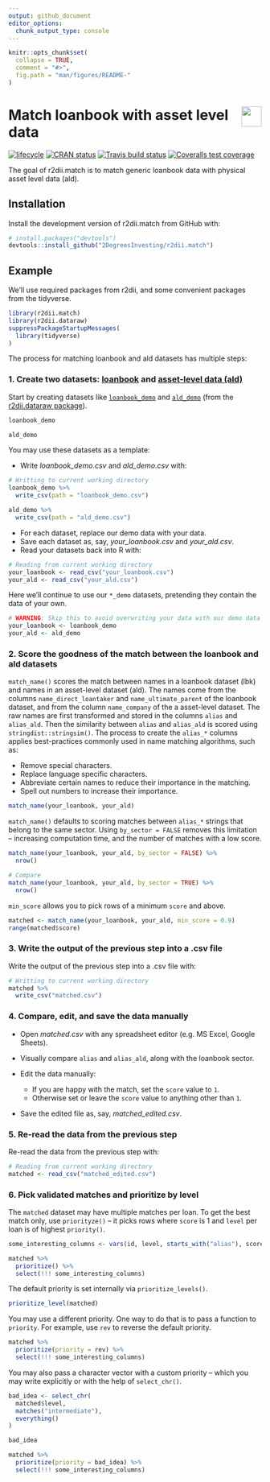 ```yaml
---
output: github_document 
editor_options: 
  chunk_output_type: console
---
```

<!-- README.md is generated from README.Rmd. Please edit that file -->

```r
knitr::opts_chunk$set(
  collapse = TRUE,
  comment = "#>",
  fig.path = "man/figures/README-"
)
```

# <img src="https://i.imgur.com/3jITMq8.png" align="right" height=40 /> Match loanbook with asset level data

<!-- badges: start -->
[![lifecycle](https://img.shields.io/badge/lifecycle-experimental-orange.svg)](https://www.tidyverse.org/lifecycle/#experimental)
[![CRAN status](https://www.r-pkg.org/badges/version/r2dii.match)](https://CRAN.R-project.org/package=r2dii.match)
[![Travis build status](https://travis-ci.org/2DegreesInvesting/r2dii.match.svg?branch=master)](https://travis-ci.org/2DegreesInvesting/r2dii.match)
[![Coveralls test coverage](https://coveralls.io/repos/github/2DegreesInvesting/r2dii.match/badge.svg)](https://coveralls.io/r/2DegreesInvesting/r2dii.match?branch=master)
<!-- badges: end -->

The goal of r2dii.match is to match generic loanbook data with physical asset level data (ald).

## Installation

Install the development version of r2dii.match from GitHub with:

```r
# install.packages("devtools")
devtools::install_github("2DegreesInvesting/r2dii.match")
```

## Example

We'll use required packages from r2dii, and some convenient packages from the tidyverse.

```r
library(r2dii.match)
library(r2dii.dataraw)
suppressPackageStartupMessages(
  library(tidyverse)
)
```

The process for matching loanbook and ald datasets has multiple steps:

### 1. Create two datasets: [loanbook](https://2degreesinvesting.github.io/r2dii.dataraw/reference/loanbook_description.html) and [asset-level data (ald)](https://2degreesinvesting.github.io/r2dii.dataraw/reference/ald_description.html)

Start by creating datasets like [`loanbook_demo`](https://2degreesinvesting.github.io/r2dii.dataraw/reference/loanbook_demo.html) and [`ald_demo`](https://2degreesinvesting.github.io/r2dii.dataraw/reference/ald_demo.html) (from the [r2dii.dataraw package](https://2degreesinvesting.github.io/r2dii.dataraw)).

```r
loanbook_demo

ald_demo
```

You may use these datasets as a template:

* Write _loanbook\_demo.csv_ and _ald\_demo.csv_ with:

```r
# Writting to current working directory 
loanbook_demo %>% 
  write_csv(path = "loanbook_demo.csv")

ald_demo %>% 
  write_csv(path = "ald_demo.csv")
```

* For each dataset, replace our demo data with your data.
* Save each dataset as, say, _your\_loanbook.csv_ and _your\_ald.csv_.
* Read your datasets back into R with:

```r
# Reading from current working directory 
your_loanbook <- read_csv("your_loanbook.csv")
your_ald <- read_csv("your_ald.csv")
```

Here we'll continue to use our `*_demo` datasets, pretending they contain the data of your own.

```r
# WARNING: Skip this to avoid overwriting your data with our demo data
your_loanbook <- loanbook_demo
your_ald <- ald_demo
```

### 2. Score the goodness of the match between the loanbook and ald datasets

`match_name()` scores the match between names in a loanbook dataset (lbk) and names in an asset-level dataset (ald). The names come from the columns `name_direct_loantaker` and `name_ultimate_parent` of the loanbook dataset, and from the column `name_company` of the a asset-level dataset. The raw names are first transformed and stored in the columns `alias` and `alias_ald`. Then the similarity between `alias` and `alias_ald` is scored using `stringdist::stringsim()`. The process to create the `alias_*` columns applies best-practices commonly used in name matching algorithms, such as:

* Remove special characters.
* Replace language specific characters.
* Abbreviate certain names to reduce their importance in the matching.
* Spell out numbers to increase their importance.

```r
match_name(your_loanbook, your_ald)
```

`match_name()` defaults to scoring matches between `alias_*` strings that belong to the same sector. Using `by_sector = FALSE` removes this limitation -- increasing computation time, and the number of matches with a low score.

```r
match_name(your_loanbook, your_ald, by_sector = FALSE) %>% 
  nrow()

# Compare
match_name(your_loanbook, your_ald, by_sector = TRUE) %>% 
  nrow()
```

`min_score` allows you to pick rows of a minimum `score` and above.

```r
matched <- match_name(your_loanbook, your_ald, min_score = 0.9)
range(matched$score)
```

### 3. Write the output of the previous step into a .csv file

Write the output of the previous step into a .csv file with:

```r
# Writting to current working directory 
matched %>%
  write_csv("matched.csv")
```

### 4. Compare, edit, and save the data manually

* Open _matched.csv_ with any spreadsheet editor (e.g. MS Excel, Google Sheets).

* Visually compare `alias` and `alias_ald`, along with the loanbook sector.

* Edit the data manually:
    * If you are happy with the match, set the `score` value to `1`.
    * Otherwise set or leave the `score` value to anything other than `1`.

* Save the edited file as, say, _matched_edited.csv_.

### 5. Re-read the data from the previous step

Re-read the data from the previous step with:

```r
# Reading from current working directory 
matched <- read_csv("matched_edited.csv")
```

### 6. Pick validated matches and prioritize by level

The `matched` dataset may have multiple matches per loan. To get the best match only, use `priorityze()` -- it picks rows where `score` is 1 and `level` per loan is of highest `priority()`. 

```r
some_interesting_columns <- vars(id, level, starts_with("alias"), score)

matched %>% 
  prioritize() %>% 
  select(!!! some_interesting_columns)
```

The default priority is set internally via `prioritize_levels()`.

```r
prioritize_level(matched)
```

You may use a different priority. One way to do that is to pass a function to `priority`. For example, use `rev` to reverse the default priority.

```r
matched %>% 
  prioritize(priority = rev) %>% 
  select(!!! some_interesting_columns)
```

You may also pass a character vector with a custom priority -- which you may write explicitly or with the help of `select_chr()`.

```r
bad_idea <- select_chr(
  matched$level,
  matches("intermediate"),
  everything()
)

bad_idea

matched %>% 
  prioritize(priority = bad_idea) %>% 
  select(!!! some_interesting_columns)
```
